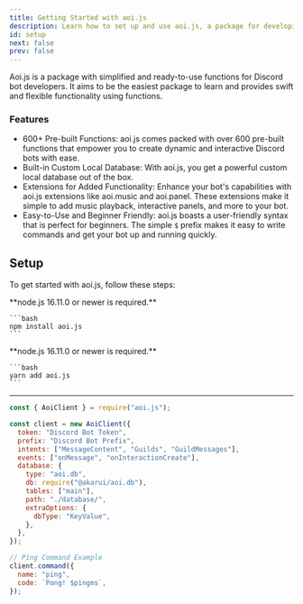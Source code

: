 ```yaml
---
title: Getting Started with aoi.js
description: Learn how to set up and use aoi.js, a package for developing Discord bots with simplified and ready-to-use functions.
id: setup
next: false
prev: false
---
```


Aoi.js is a package with simplified and ready-to-use functions for Discord bot developers. It aims to be the easiest package to learn and provides swift and flexible functionality using functions.

### Features

- 600+ Pre-built Functions: aoi.js comes packed with over 600 pre-built functions that empower you to create dynamic and interactive Discord bots with ease.
- Built-in Custom Local Database: With aoi.js, you get a powerful custom local database out of the box.
- Extensions for Added Functionality: Enhance your bot's capabilities with aoi.js extensions like aoi.music and aoi.panel. These extensions make it simple to add music playback, interactive panels, and more to your bot.
- Easy-to-Use and Beginner Friendly: aoi.js boasts a user-friendly syntax that is perfect for beginners. The simple `$` prefix makes it easy to write commands and get your bot up and running quickly.

## Setup

To get started with aoi.js, follow these steps:



<Tabs>
  <TabItem label="npm">
    **node.js 16.11.0 or newer is required.**

    ```bash
    npm install aoi.js
    ```

  </TabItem >
  <TabItem label="yarn">
    **node.js 16.11.0 or newer is required.**

    ```bash
    yarn add aoi.js
    ```

  </TabItem>
</Tabs>

---

```javascript title="index.js"
const { AoiClient } = require("aoi.js");

const client = new AoiClient({
  token: "Discord Bot Token",
  prefix: "Discord Bot Prefix",
  intents: ["MessageContent", "Guilds", "GuildMessages"],
  events: ["onMessage", "onInteractionCreate"],
  database: {
    type: "aoi.db",
    db: require("@akarui/aoi.db"),
    tables: ["main"],
    path: "./database/",
    extraOptions: {
      dbType: "KeyValue",
    },
  },
});

// Ping Command Example
client.command({
  name: "ping",
  code: `Pong! $pingms`,
});
```

<LinkCard
  title="Getting Started with Command Handlers"
  description="Learn how to handle commands clean and correct."
  href="/guides/client/handler"
/>

<LinkCard
  title="Get started with Client Variables"
  description="Learn how to use and create Client Variables."
  href="/guides/client/variables"
/>